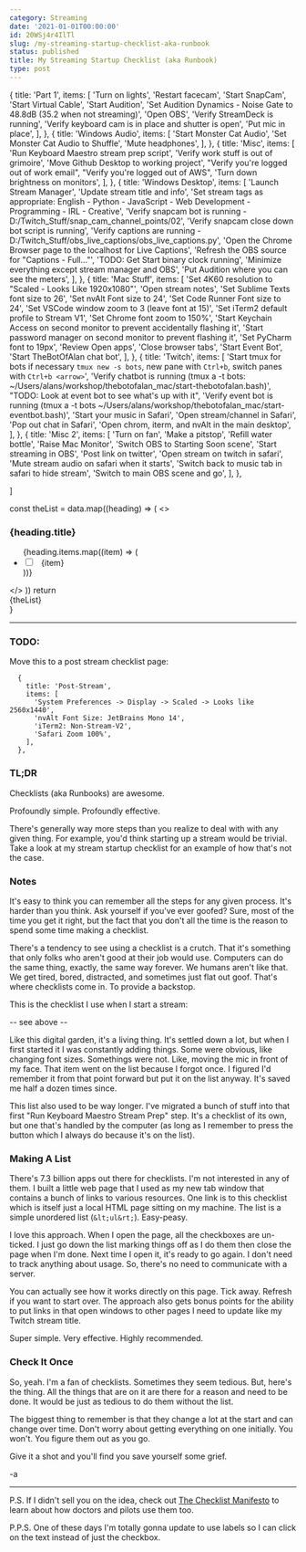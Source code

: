 ```yaml
---
category: Streaming
date: '2021-01-01T00:00:00'
id: 20WSj4r4IlTl
slug: /my-streaming-startup-checklist-aka-runbook
status: published
title: My Streaming Startup Checklist (aka Runbook)
type: post
---
```


  {
    title: 'Part 1',
    items: [
      'Turn on lights',
      'Restart facecam',
      'Start SnapCam',
      'Start Virtual Cable',
      'Start Audition',
      'Set Audition Dynamics - Noise Gate to 48.8dB (35.2 when not streaming)',
      'Open OBS',
      'Verify StreamDeck is running',
      'Verify keyboard cam is in place and shutter is open',
      'Put mic in place',
    ],
  },
  {
    title: 'Windows Audio',
    items: [
      'Start Monster Cat Audio',
      'Set Monster Cat Audio to Shuffle',
      'Mute headphones',
    ],
  },
  {
    title: 'Misc',
    items: [
      'Run Keyboard Maestro stream prep script',
      'Verify work stuff is out of grimoire',
      'Move Github Desktop to working project',
      "Verify you're logged out of work email",
      "Verify you're logged out of AWS",
      'Turn down brightness on monitors',
    ],
  },
  {
    title: 'Windows Desktop',
    items: [
      'Launch Stream Manager',
      'Update stream title and info',
      'Set stream tags as appropriate: English - Python - JavaScript - Web Development - Programming - IRL - Creative',
      'Verify snapcam bot is running - D:/Twitch_Stuff/snap_cam_channel_points/02',
      'Verify snapcam close down bot script is running',
      'Verify captions are running - D:/Twitch_Stuff/obs_live_captions/obs_live_captions.py',
      'Open the Chrome Browser page to the localhost for Live Captions',
      'Refresh the OBS source for "Captions - Full..."',
      'TODO: Get Start binary clock running',
      'Minimize everything except stream manager and OBS',
      'Put Audition where you can see the meters',
    ],
  },
  {
    title: 'Mac Stuff',
    items: [
      'Set 4K60 resolution to &quot;Scaled - Looks Like 1920x1080&quot;',
      'Open stream notes',
      'Set Sublime Texts font size to 26',
      'Set nvAlt Font size to 24',
      'Set Code Runner Font size to 24',
      'Set VSCode window zoom to 3 (leave font at 15)',
      'Set iTerm2 default profile to Stream V1',
      'Set Chrome font zoom to 150%',
      'Start Keychain Access on second monitor to prevent accidentally flashing it',
      'Start password manager on second monitor to prevent flashing it',
      'Set PyCharm font to 19px',
      'Review Open apps',
      'Close browser tabs',
      'Start Event Bot',
      'Start TheBotOfAlan chat bot',
    ],
  },
  {
    title: 'Twitch',
    items: [
      'Start tmux for bots if necessary `tmux new -s bots`, new pane with `Ctrl+b`, switch panes with `Ctrl+b <arrow>`',
      'Verify chatbot is running (tmux a -t bots: ~/Users/alans/workshop/thebotofalan_mac/start-thebotofalan.bash)',
      "TODO: Look at event bot to see what's up with it",
      'Verify event bot is running (tmux a -t bots ~/Users/alans/workshop/thebotofalan_mac/start-eventbot.bash)',
      'Start your music in Safari',
      'Open stream/channel in Safari',
      'Pop out chat in Safari',
      'Open chrom, iterm, and nvAlt in the main desktop',
    ],
  },
  {
    title: 'Misc 2',
    items: [
      'Turn on fan',
      'Make a pitstop',
      'Refill water bottle',
      'Raise Mac Monitor',
      'Switch OBS to Starting Soon scene',
      'Start streaming in OBS',
      'Post link on twitter',
      'Open stream on twitch in safari',
      'Mute stream audio on safari when it starts',
      'Switch back to music tab in safari to hide stream',
      'Switch to main OBS scene and go',
    ],
  },

]

  const theList = data.map((heading) => (
    <>
      <h3>{heading.title}</h3>
      <ul>
        {heading.items.map((item) => (
          <li key={item}>
            <input type="checkbox" id={item} />
            <label for={item}>&nbsp;&nbsp;{item}</label>
          </li>
        ))}
      </ul>
    </>
  ))
  return <div>{theList}</div>
}

<Checklist data={data} />

---


### TODO:

Move this to a post stream checklist page:

```
  {
    title: 'Post-Stream',
    items: [
      'System Preferences -> Display -> Scaled -> Looks like 2560x1440',
      'nvAlt Font Size: JetBrains Mono 14',
      'iTerm2: Non-Stream-V2',
      'Safari Zoom 100%',
    ],
  },
```




### TL;DR

Checklists (aka Runbooks) are awesome.

Profoundly simple. Profoundly effective.

There's generally way more steps than you realize to deal with with any given thing. For example, you'd think starting up a stream would be trivial. Take a look at my stream startup checklist for an example of how that's not the case.

### Notes

It's easy to think you can remember all the steps for any given process. It's harder than you think. Ask yourself if you've ever goofed? Sure, most of the time you get it right, but the fact that you don't all the time is the reason to spend some time making a checklist.

There's a tendency to see using a checklist is a crutch. That it's something that only folks who aren't good at their job would use. Computers can do the same thing, exactly, the same way forever. We humans aren't like that. We get tired, bored, distracted, and sometimes just flat out goof. That's where checklists come in. To provide a backstop.

This is the checklist I use when I start a stream:

-- see above --

Like this digital garden, it's a living thing. It's settled down a lot, but when I first started it I was constantly adding things. Some were obvious, like changing font sizes. Somethings were not. Like, moving the mic in front of my face. That item went on the list because I forgot once. I figured I'd remember it from that point forward but put it on the list anyway. It's saved me half a dozen times since.

This list also used to be way longer. I've migrated a bunch of stuff into that first "Run Keyboard Maestro Stream Prep" step. It's a checklist of its own, but one that's handled by the computer (as long as I remember to press the button which I always do because it's on the list).

### Making A List

There's 7.3 billion apps out there for checklists. I'm not interested in any of them. I built a little web page that I used as my new tab window that contains a bunch of links to various resources. One link is to this checklist which is itself just a local HTML page sitting on my machine. The list is a simple unordered list (`&lt;ul&rt;`). Easy-peasy.

I love this approach. When I open the page, all the checkboxes are un-ticked. I just go down the list marking things off as I do them then close the page when I'm done. Next time I open it, it's ready to go again. I don't need to track anything about usage. So, there's no need to communicate with a server.

You can actually see how it works directly on this page. Tick away. Refresh if you want to start over. The approach also gets bonus points for the ability to put links in that open windows to other pages I need to update like my Twitch stream title.

Super simple. Very effective. Highly recommended.

### Check It Once

So, yeah. I'm a fan of checklists. Sometimes they seem tedious. But, here's the thing. All the things that are on it are there for a reason and need to be done. It would be just as tedious to do them without the list.

The biggest thing to remember is that they change a lot at the start and can change over time. Don't worry about getting everything on one initially. You won't. You figure them out as you go.

Give it a shot and you'll find you save yourself some grief.

-a

---

P.S. If I didn't sell you on the idea, check out [The Checklist Manifesto](https://www.amazon.com/Checklist-Manifesto-How-Things-Right/dp/0312430000/) to learn about how doctors and pilots use them too.

P.P.S. One of these days I'm totally gonna update to use labels so I can click on the text instead of just the checkbox.